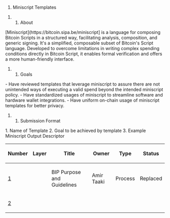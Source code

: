 # Miniscript Templates


## About

[Miniscript](https://bitcoin.sipa.be/miniscript] is a language for composing Bitcoin Scripts in a structured way, facilitating analysis, composition, and generic signing. It's a simplified, composable subset of Bitcoin's Script language. Developed to overcome limitations in writing complex spending conditions directly in Bitcoin Script, it enables formal verification and offers a more human-friendly interface.

## Goals

- Have reviewed templates that leverage miniscript to assure there are not unintended ways of executing a valid spend beyond the intended miniscript policy.
- Have standardized usages of miniscript to streamline software and hardware wallet integrations.
- Have uniform on-chain usage of miniscript templates for better privacy.

## Submission Format

1. Name of Template
2. Goal to be achieved by template
3. Example Miniscript Output Descriptor


{| class="wikitable sortable" style="width: auto; text-align: center; font-size: smaller; table-layout: fixed;"
!Number
!Layer
!Title
!Owner
!Type
!Status
|- style="background-color: #ffcfcf"
| [[bip-0001.mediawiki|1]]
|
| BIP Purpose and Guidelines
| Amir Taaki
| Process
| Replaced
|- style="background-color: #cfffcf"
| [[bip-0002.mediawiki|2]]
|}
